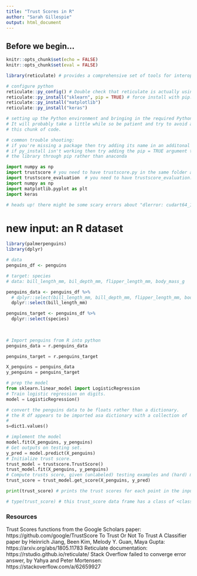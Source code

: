 ```yaml
---
title: "Trust Scores in R"
author: "Sarah Gillespie"
output: html_document
---
```


## Before we begin...

```r
knitr::opts_chunk$set(echo = FALSE)
knitr::opts_chunk$set(eval = FALSE)

```

```r

library(reticulate) # provides a comprehensive set of tools for interoperability between Python and R.

```

```r
# configure python
reticulate::py_config() # Double check that reticulate is actually using your new conda env.
reticulate::py_install("sklearn", pip = TRUE) # force install with pip. sklearn wasn't coming up via anaconda.
reticulate::py_install("matplotlib")
reticulate::py_install("keras")

# setting up the Python environment and bringing in the required Python packages is important.
# It will probably take a little while so be patient and try to avoid accidentally running
# this chunk of code.

# common trouble shooting:
# if you're missing a package then try adding its name in an additonal line of py_install
# if py_install isn't working then try adding the pip = TRUE argument to try installing
# the library through pip rather than anaconda
```

```python
import numpy as np
import trustscore # you need to have trustscore.py in the same folder as this .Rmd file to import it
import trustscore_evaluation  # you need to have trustscore_evaluation.py in the same folder as this .Rmd file to import it
import numpy as np
import matplotlib.pyplot as plt
import keras

# heads up! there might be some scary errors about "dlerror: cudart64_110.dll not found". It's just a warning and you can ignore it.

```


# new input: an R dataset

```r

library(palmerpenguins)
library(dplyr)

# data
penguins_df <- penguins

# target: species
# data: bill_length_mm, bil_depth_mm, flipper_length_mm, body_mass_g

penguins_data <- penguins_df %>%
  # dplyr::select(bill_length_mm, bill_depth_mm, flipper_length_mm, body_mass_g)
  dplyr::select(bill_length_mm)

penguins_target <- penguins_df %>%
  dplyr::select(species)
  
  
```


```python
# Import penguins from R into python
penguins_data = r.penguins_data

penguins_target = r.penguins_target

X_penguins = penguins_data
y_penguins = penguins_target
```

```python
# prep the model
from sklearn.linear_model import LogisticRegression
# Train logistic regression on digits.
model = LogisticRegression()

# convert the penguins data to be floats rather than a dictionary.
# the R df appears to be imported asa dictionary with a collection of
# 
s=dict1.values()
```

```python
# implement the model
model.fit(X_penguins, y_penguins)
# Get outputs on testing set.
y_pred = model.predict(X_penguins)
# Initialize trust score.
trust_model = trustscore.TrustScore()
trust_model.fit(X_penguins, y_penguins)
# Compute trusts score, given (unlabeled) testing examples and (hard) model predictions.
trust_score = trust_model.get_score(X_penguins, y_pred)

print(trust_score) # prints the trust scores for each point in the inputted dataset

# type(trust_score) # this trust_score data frame has a class of <class 'numpy.ndarray'>

```

### Resources
Trust Scores functions from the Google Scholars paper: https://github.com/google/TrustScore
To Trust Or Not To Trust A Classifier paper by Heinrich Jiang, Been Kim, Melody Y. Guan, Maya Gupta: https://arxiv.org/abs/1805.11783
Reticulate documentation: https://rstudio.github.io/reticulate/
Stack Overflow failed to converge error answer, by 
Yahya and Peter Mortensen: https://stackoverflow.com/a/62659927

